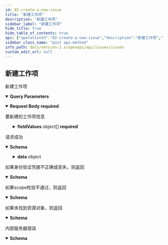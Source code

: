 ```yaml
---
id: 02-create-a-new-issue
title: "新建工作项"
description: "新建工作项"
sidebar_label: "新建工作项"
hide_title: true
hide_table_of_contents: true
api: {"operationId":"02-create-a-new-issue","description":"新建工作项","security":[{"oauth2":["write:project:issue"]}],"parameters":[{"name":"teamID","in":"query","description":"团队ID","required":true,"schema":{"type":"string"}}],"requestBody":{"description":"要新建的工作项信息","content":{"application/json":{"schema":{"required":["assignee","fieldValues","issueTypeID","projectID","title","watchers"],"type":"object","properties":{"assignee":{"maxLength":8,"minLength":1,"type":"string","description":"工作项负责人"},"title":{"maxLength":1024,"minLength":1,"type":"string","description":"工作项标题"},"projectID":{"maxLength":16,"minLength":1,"type":"string","description":"工作项所属项目ID"},"issueTypeID":{"maxLength":8,"minLength":1,"type":"string","description":"工作项类型ID"},"fieldValues":{"type":"array","description":"工作项属性信息","items":{"required":["fieldID","type","value"],"type":"object","properties":{"fieldID":{"description":"属性ID","minLength":8,"type":"string"},"type":{"minimum":1,"type":"integer","description":"属性类型"},"value":{"type":"object","properties":{},"description":"属性值"}},"title":"FieldValues"}},"watchers":{"type":"array","description":"当工作项发生变化时，将通过邮件等方式通知关注者","items":{"maxLength":8,"minLength":1,"type":"string"}},"parentID":{"maxLength":16,"minLength":1,"type":"string","description":"父工作项ID"}},"example":{"assignee":"5f1f3b91","title":"测试工作项","projectID":"5f1f3b913b9b9c87","issueTypeID":"njkib897","fieldValues":[{"fieldID":"3b9b9c87","value":"测试属性"}],"watchers":["5f1f3b91"]},"title":"AddIssueRequest"}}},"required":true},"responses":{"200":{"description":"请求成功","content":{"application/json":{"schema":{"type":"object","properties":{"data":{"type":"object","properties":{"id":{"type":"string","description":"工作项ID"},"number":{"type":"integer","description":"工作项编号"},"title":{"type":"string","description":"工作项标题"},"projectID":{"type":"string","description":"工作项所属项目ID"},"issueTypeID":{"type":"string","description":"工作项类型ID"},"parentID":{"type":"string","description":"父工作项ID"}}},"result":{"type":"string","description":"本次请求结果,SUCCESS|FAIL"},"errorCode":{"type":"string","description":"本次请求错误码"},"errorMsg":{"type":"string","description":"本次请求错误信息"}},"example":[{"result":"SUCCESS","data":{"id":"5f1f3b93","number":1,"title":"测试工作项","projectID":"5f1f3b93kijun654","issueTypeID":"njkib897","parentID":"tgmlo876"}},{"result":"FAIL","errorCode":"NotFound","errorMsg":"NotFound issue"},{"result":"FAIL","errorCode":"AlreadyExists","errorMsg":"AlreadyExists issue"},{"result":"FAIL","errorCode":"NotFound","errorMsg":"NotFound parentIssue"}],"title":"AddSuccessResponse"}}}},"401":{"description":"如果身份验证凭据不正确或丢失，则返回","content":{"application/json":{"schema":{"description":"Access token 无效","type":"object","properties":{"result":{"type":"string","description":"本次请求结果,SUCCESS|FAIL"},"errorCode":{"type":"string","description":"本次请求错误码"},"errorMsg":{"type":"string","description":"本次请求错误信息"}},"example":{"result":"FAIL","errorCode":"Unauthorized","errorMsg":"Access token is invalid"},"title":"BadResponse401"}}}},"403":{"description":"如果scope检验不通过，则返回","content":{"application/json":{"schema":{"description":"scope 无效","type":"object","properties":{"result":{"type":"string","description":"本次请求结果,SUCCESS|FAIL"},"errorCode":{"type":"string","description":"本次请求错误码"},"errorMsg":{"type":"string","description":"本次请求错误信息"}},"example":{"result":"FAIL","errorCode":"Forbidden","errorMsg":"Scope is invalid"},"title":"BadResponse403"}}}},"404":{"description":"如果未找到资源对象，则返回","content":{"application/json":{"schema":{"description":"未找到对应的资源｜接口不存在","type":"object","properties":{"result":{"type":"string","description":"本次请求结果,SUCCESS|FAIL"},"errorCode":{"type":"string","description":"本次请求错误码"},"errorMsg":{"type":"string","description":"本次请求错误信息"}},"example":{"result":"FAIL","errorCode":"NotFound","errorMsg":"Not Found"},"title":"BadResponse404"}}}},"500":{"description":"内部服务器错误","content":{"application/json":{"schema":{"description":"内部服务错误","type":"object","properties":{"result":{"type":"string","description":"本次请求结果,SUCCESS|FAIL"},"errorCode":{"type":"string","description":"本次请求错误码"},"errorMsg":{"type":"string","description":"本次请求错误信息"}},"example":{"result":"FAIL","errorCode":"Internal Server Error","errorMsg":"Internal Server Error"},"title":"BadResponse500"}}}}},"x-scope":"write:project:issue","x-codegen-request-body-name":"body","extensions":[{"key":"x-scope","value":"write:project:issue"},{"key":"x-codegen-request-body-name","value":"body"}],"method":"post","path":"/project/issues","servers":[{"url":"https://your-domain/openapi/v1"},{"url":"http://your-domain/openapi/v1"}],"securitySchemes":{"oauth2":{"type":"oauth2","flows":{"authorizationCode":{"authorizationUrl":"https://your-domain/oauth2/authorize","tokenUrl":"https://your-domain/oauth2/token","scopes":{"write:project:issue":"新增、修改、删除工作项","read:project:issue":"获取工作项信息"}}}}},"jsonRequestBodyExample":{"assignee":"5f1f3b91","title":"测试工作项","projectID":"5f1f3b913b9b9c87","issueTypeID":"njkib897","fieldValues":[{"fieldID":"3b9b9c87","value":"测试属性"}],"watchers":["5f1f3b91"]},"info":{"title":"Issues","version":"1.0","description":"此资源代表工作项。使用它来获取、创建、更新和删除工作项。\n"},"postman":{"name":"新建工作项","description":{"content":"新建工作项","type":"text/plain"},"url":{"path":["project","issues"],"host":["{{baseUrl}}"],"query":[{"disabled":false,"description":{"content":"(Required) 团队ID","type":"text/plain"},"key":"teamID","value":""}],"variable":[]},"header":[{"key":"Content-Type","value":"application/json"},{"key":"Accept","value":"application/json"}],"method":"POST","body":{"mode":"raw","raw":"\"\"","options":{"raw":{"language":"json"}}},"auth":{"type":"oauth2","oauth2":[]}}}
sidebar_class_name: "post api-method"
info_path: docs/version-1.x/openapi/api/issues/issues
custom_edit_url: null
---
```



## 新建工作项



新建工作项

<details style={{"marginBottom":"1rem"}} data-collapsed={false} open={true}><summary style={{}}><strong>Query Parameters</strong></summary><div><ul><ParamsItem className={"paramsItem"} param={{"name":"teamID","in":"query","description":"团队ID","required":true,"schema":{"type":"string"}}}></ParamsItem></ul></div></details><MimeTabs><TabItem label={"application/json"} value={"application/json-schema"}><details style={{}} data-collapsed={false} open={true}><summary style={{"textAlign":"left"}}><strong>Request Body</strong><strong style={{"fontSize":"var(--ifm-code-font-size)","color":"var(--openapi-required)"}}> required</strong></summary><div style={{"textAlign":"left","marginLeft":"1rem"}}><div style={{"marginTop":"1rem","marginBottom":"1rem"}}>

要新建的工作项信息

</div></div><ul style={{"marginLeft":"1rem"}}><SchemaItem collapsible={false} name={"assignee"} required={true} schemaName={"string"} qualifierMessage={"**Possible values:** `non-empty` and `<= 8 characters`"} schema={{"maxLength":8,"minLength":1,"type":"string","description":"工作项负责人"}}></SchemaItem><SchemaItem collapsible={false} name={"title"} required={true} schemaName={"string"} qualifierMessage={"**Possible values:** `non-empty` and `<= 1024 characters`"} schema={{"maxLength":1024,"minLength":1,"type":"string","description":"工作项标题"}}></SchemaItem><SchemaItem collapsible={false} name={"projectID"} required={true} schemaName={"string"} qualifierMessage={"**Possible values:** `non-empty` and `<= 16 characters`"} schema={{"maxLength":16,"minLength":1,"type":"string","description":"工作项所属项目ID"}}></SchemaItem><SchemaItem collapsible={false} name={"issueTypeID"} required={true} schemaName={"string"} qualifierMessage={"**Possible values:** `non-empty` and `<= 8 characters`"} schema={{"maxLength":8,"minLength":1,"type":"string","description":"工作项类型ID"}}></SchemaItem><SchemaItem collapsible={true} className={"schemaItem"}><details style={{}}><summary style={{}}><strong>fieldValues</strong><span style={{"opacity":"0.6"}}> object[]</span><strong style={{"fontSize":"var(--ifm-code-font-size)","color":"var(--openapi-required)"}}> required</strong></summary><div style={{"marginLeft":"1rem"}}><div style={{"marginTop":".5rem","marginBottom":".5rem"}}>

工作项属性信息

</div><li><div style={{"fontSize":"var(--ifm-code-font-size)","opacity":"0.6","marginLeft":"-.5rem","paddingBottom":".5rem"}}>Array [</div></li><SchemaItem collapsible={false} name={"fieldID"} required={true} schemaName={"string"} qualifierMessage={"**Possible values:** `>= 8 characters`"} schema={{"description":"属性ID","minLength":8,"type":"string"}}></SchemaItem><SchemaItem collapsible={false} name={"type"} required={true} schemaName={"integer"} qualifierMessage={"**Possible values:** `>= 1`"} schema={{"minimum":1,"type":"integer","description":"属性类型"}}></SchemaItem><SchemaItem collapsible={true} className={"schemaItem"}><details style={{}}><summary style={{}}><strong>value</strong><span style={{"opacity":"0.6"}}> object</span><strong style={{"fontSize":"var(--ifm-code-font-size)","color":"var(--openapi-required)"}}> required</strong></summary><div style={{"marginLeft":"1rem"}}><div style={{"marginTop":".5rem","marginBottom":".5rem"}}>

属性值

</div></div></details></SchemaItem><li><div style={{"fontSize":"var(--ifm-code-font-size)","opacity":"0.6","marginLeft":"-.5rem"}}>]</div></li></div></details></SchemaItem><SchemaItem collapsible={false} name={"watchers"} required={true} schemaName={"string[]"} qualifierMessage={"**Possible values:** `non-empty` and `<= 8 characters`"} schema={{"type":"array","description":"当工作项发生变化时，将通过邮件等方式通知关注者","items":{"maxLength":8,"minLength":1,"type":"string"}}}></SchemaItem><SchemaItem collapsible={false} name={"parentID"} required={false} schemaName={"string"} qualifierMessage={"**Possible values:** `non-empty` and `<= 16 characters`"} schema={{"maxLength":16,"minLength":1,"type":"string","description":"父工作项ID"}}></SchemaItem></ul></details></TabItem></MimeTabs><div><ApiTabs><TabItem label={"200"} value={"200"}><div>

请求成功

</div><div><MimeTabs schemaType={"response"}><TabItem label={"application/json"} value={"application/json"}><SchemaTabs><TabItem label={"Schema"} value={"Schema"}><details style={{}} data-collapsed={false} open={true}><summary style={{"textAlign":"left"}}><strong>Schema</strong></summary><div style={{"textAlign":"left","marginLeft":"1rem"}}></div><ul style={{"marginLeft":"1rem"}}><SchemaItem collapsible={true} className={"schemaItem"}><details style={{}}><summary style={{}}><strong>data</strong><span style={{"opacity":"0.6"}}> object</span></summary><div style={{"marginLeft":"1rem"}}><SchemaItem collapsible={false} name={"id"} required={false} schemaName={"string"} qualifierMessage={undefined} schema={{"type":"string","description":"工作项ID"}}></SchemaItem><SchemaItem collapsible={false} name={"number"} required={false} schemaName={"integer"} qualifierMessage={undefined} schema={{"type":"integer","description":"工作项编号"}}></SchemaItem><SchemaItem collapsible={false} name={"title"} required={false} schemaName={"string"} qualifierMessage={undefined} schema={{"type":"string","description":"工作项标题"}}></SchemaItem><SchemaItem collapsible={false} name={"projectID"} required={false} schemaName={"string"} qualifierMessage={undefined} schema={{"type":"string","description":"工作项所属项目ID"}}></SchemaItem><SchemaItem collapsible={false} name={"issueTypeID"} required={false} schemaName={"string"} qualifierMessage={undefined} schema={{"type":"string","description":"工作项类型ID"}}></SchemaItem><SchemaItem collapsible={false} name={"parentID"} required={false} schemaName={"string"} qualifierMessage={undefined} schema={{"type":"string","description":"父工作项ID"}}></SchemaItem></div></details></SchemaItem><SchemaItem collapsible={false} name={"result"} required={false} schemaName={"string"} qualifierMessage={undefined} schema={{"type":"string","description":"本次请求结果,SUCCESS|FAIL"}}></SchemaItem><SchemaItem collapsible={false} name={"errorCode"} required={false} schemaName={"string"} qualifierMessage={undefined} schema={{"type":"string","description":"本次请求错误码"}}></SchemaItem><SchemaItem collapsible={false} name={"errorMsg"} required={false} schemaName={"string"} qualifierMessage={undefined} schema={{"type":"string","description":"本次请求错误信息"}}></SchemaItem></ul></details></TabItem><TabItem label={"Example (from schema)"} value={"Example (from schema)"}><ResponseSamples responseExample={"[\n  {\n    \"result\": \"SUCCESS\",\n    \"data\": {\n      \"id\": \"5f1f3b93\",\n      \"number\": 1,\n      \"title\": \"测试工作项\",\n      \"projectID\": \"5f1f3b93kijun654\",\n      \"issueTypeID\": \"njkib897\",\n      \"parentID\": \"tgmlo876\"\n    }\n  },\n  {\n    \"result\": \"FAIL\",\n    \"errorCode\": \"NotFound\",\n    \"errorMsg\": \"NotFound issue\"\n  },\n  {\n    \"result\": \"FAIL\",\n    \"errorCode\": \"AlreadyExists\",\n    \"errorMsg\": \"AlreadyExists issue\"\n  },\n  {\n    \"result\": \"FAIL\",\n    \"errorCode\": \"NotFound\",\n    \"errorMsg\": \"NotFound parentIssue\"\n  }\n]"} language={"json"}></ResponseSamples></TabItem></SchemaTabs></TabItem></MimeTabs></div></TabItem><TabItem label={"401"} value={"401"}><div>

如果身份验证凭据不正确或丢失，则返回

</div><div><MimeTabs schemaType={"response"}><TabItem label={"application/json"} value={"application/json"}><SchemaTabs><TabItem label={"Schema"} value={"Schema"}><details style={{}} data-collapsed={false} open={true}><summary style={{"textAlign":"left"}}><strong>Schema</strong></summary><div style={{"textAlign":"left","marginLeft":"1rem"}}></div><ul style={{"marginLeft":"1rem"}}><SchemaItem collapsible={false} name={"result"} required={false} schemaName={"string"} qualifierMessage={undefined} schema={{"type":"string","description":"本次请求结果,SUCCESS|FAIL"}}></SchemaItem><SchemaItem collapsible={false} name={"errorCode"} required={false} schemaName={"string"} qualifierMessage={undefined} schema={{"type":"string","description":"本次请求错误码"}}></SchemaItem><SchemaItem collapsible={false} name={"errorMsg"} required={false} schemaName={"string"} qualifierMessage={undefined} schema={{"type":"string","description":"本次请求错误信息"}}></SchemaItem></ul></details></TabItem><TabItem label={"Example (from schema)"} value={"Example (from schema)"}><ResponseSamples responseExample={"{\n  \"result\": \"FAIL\",\n  \"errorCode\": \"Unauthorized\",\n  \"errorMsg\": \"Access token is invalid\"\n}"} language={"json"}></ResponseSamples></TabItem></SchemaTabs></TabItem></MimeTabs></div></TabItem><TabItem label={"403"} value={"403"}><div>

如果scope检验不通过，则返回

</div><div><MimeTabs schemaType={"response"}><TabItem label={"application/json"} value={"application/json"}><SchemaTabs><TabItem label={"Schema"} value={"Schema"}><details style={{}} data-collapsed={false} open={true}><summary style={{"textAlign":"left"}}><strong>Schema</strong></summary><div style={{"textAlign":"left","marginLeft":"1rem"}}></div><ul style={{"marginLeft":"1rem"}}><SchemaItem collapsible={false} name={"result"} required={false} schemaName={"string"} qualifierMessage={undefined} schema={{"type":"string","description":"本次请求结果,SUCCESS|FAIL"}}></SchemaItem><SchemaItem collapsible={false} name={"errorCode"} required={false} schemaName={"string"} qualifierMessage={undefined} schema={{"type":"string","description":"本次请求错误码"}}></SchemaItem><SchemaItem collapsible={false} name={"errorMsg"} required={false} schemaName={"string"} qualifierMessage={undefined} schema={{"type":"string","description":"本次请求错误信息"}}></SchemaItem></ul></details></TabItem><TabItem label={"Example (from schema)"} value={"Example (from schema)"}><ResponseSamples responseExample={"{\n  \"result\": \"FAIL\",\n  \"errorCode\": \"Forbidden\",\n  \"errorMsg\": \"Scope is invalid\"\n}"} language={"json"}></ResponseSamples></TabItem></SchemaTabs></TabItem></MimeTabs></div></TabItem><TabItem label={"404"} value={"404"}><div>

如果未找到资源对象，则返回

</div><div><MimeTabs schemaType={"response"}><TabItem label={"application/json"} value={"application/json"}><SchemaTabs><TabItem label={"Schema"} value={"Schema"}><details style={{}} data-collapsed={false} open={true}><summary style={{"textAlign":"left"}}><strong>Schema</strong></summary><div style={{"textAlign":"left","marginLeft":"1rem"}}></div><ul style={{"marginLeft":"1rem"}}><SchemaItem collapsible={false} name={"result"} required={false} schemaName={"string"} qualifierMessage={undefined} schema={{"type":"string","description":"本次请求结果,SUCCESS|FAIL"}}></SchemaItem><SchemaItem collapsible={false} name={"errorCode"} required={false} schemaName={"string"} qualifierMessage={undefined} schema={{"type":"string","description":"本次请求错误码"}}></SchemaItem><SchemaItem collapsible={false} name={"errorMsg"} required={false} schemaName={"string"} qualifierMessage={undefined} schema={{"type":"string","description":"本次请求错误信息"}}></SchemaItem></ul></details></TabItem><TabItem label={"Example (from schema)"} value={"Example (from schema)"}><ResponseSamples responseExample={"{\n  \"result\": \"FAIL\",\n  \"errorCode\": \"NotFound\",\n  \"errorMsg\": \"Not Found\"\n}"} language={"json"}></ResponseSamples></TabItem></SchemaTabs></TabItem></MimeTabs></div></TabItem><TabItem label={"500"} value={"500"}><div>

内部服务器错误

</div><div><MimeTabs schemaType={"response"}><TabItem label={"application/json"} value={"application/json"}><SchemaTabs><TabItem label={"Schema"} value={"Schema"}><details style={{}} data-collapsed={false} open={true}><summary style={{"textAlign":"left"}}><strong>Schema</strong></summary><div style={{"textAlign":"left","marginLeft":"1rem"}}></div><ul style={{"marginLeft":"1rem"}}><SchemaItem collapsible={false} name={"result"} required={false} schemaName={"string"} qualifierMessage={undefined} schema={{"type":"string","description":"本次请求结果,SUCCESS|FAIL"}}></SchemaItem><SchemaItem collapsible={false} name={"errorCode"} required={false} schemaName={"string"} qualifierMessage={undefined} schema={{"type":"string","description":"本次请求错误码"}}></SchemaItem><SchemaItem collapsible={false} name={"errorMsg"} required={false} schemaName={"string"} qualifierMessage={undefined} schema={{"type":"string","description":"本次请求错误信息"}}></SchemaItem></ul></details></TabItem><TabItem label={"Example (from schema)"} value={"Example (from schema)"}><ResponseSamples responseExample={"{\n  \"result\": \"FAIL\",\n  \"errorCode\": \"Internal Server Error\",\n  \"errorMsg\": \"Internal Server Error\"\n}"} language={"json"}></ResponseSamples></TabItem></SchemaTabs></TabItem></MimeTabs></div></TabItem></ApiTabs></div>